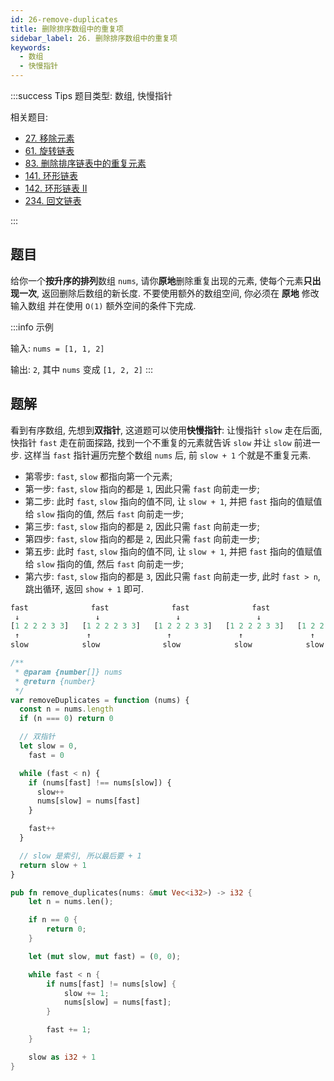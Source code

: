```yaml
---
id: 26-remove-duplicates
title: 删除排序数组中的重复项
sidebar_label: 26. 删除排序数组中的重复项
keywords:
  - 数组
  - 快慢指针
---
```


:::success Tips
题目类型: 数组, 快慢指针

相关题目:

- [27. 移除元素](/leetcode/easy/27-remove-element)
- [61. 旋转链表](/leetcode/medium/61-rotate-right)
- [83. 删除排序链表中的重复元素](/leetcode/easy/83-delete-duplicates)
- [141. 环形链表](/leetcode/easy/141-has-cycle)
- [142. 环形链表 II](/leetcode/medium/142-detect-cycle)
- [234. 回文链表](/leetcode/easy/234-is-palindrome)

:::

## 题目

给你一个**按升序的排列**数组 `nums`, 请你**原地**删除重复出现的元素, 使每个元素**只出现一次**, 返回删除后数组的新长度. 不要使用额外的数组空间, 你必须在 **原地** 修改输入数组 并在使用 `O(1)` 额外空间的条件下完成.

:::info 示例

输入: `nums = [1, 1, 2]`

输出: `2`, 其中 `nums` 变成 `[1, 2, 2]`
:::

## 题解

看到有序数组, 先想到**双指针**, 这道题可以使用**快慢指针**: 让慢指针 `slow` 走在后面, 快指针 `fast` 走在前面探路, 找到一个不重复的元素就告诉 `slow` 并让 `slow` 前进一步. 这样当 `fast` 指针遍历完整个数组 `nums` 后, 前 `slow + 1` 个就是不重复元素.

- 第零步: `fast`, `slow` 都指向第一个元素;
- 第一步: `fast`, `slow` 指向的都是 `1`, 因此只需 `fast` 向前走一步;
- 第二步: 此时 `fast`, `slow` 指向的值不同, 让 `slow + 1`, 并把 `fast` 指向的值赋值给 `slow` 指向的值, 然后 `fast` 向前走一步;
- 第三步: `fast`, `slow` 指向的都是 `2`, 因此只需 `fast` 向前走一步;
- 第四步: `fast`, `slow` 指向的都是 `2`, 因此只需 `fast` 向前走一步;
- 第五步: 此时 `fast`, `slow` 指向的值不同, 让 `slow + 1`, 并把 `fast` 指向的值赋值给 `slow` 指向的值, 然后 `fast` 向前走一步;
- 第六步: `fast`, `slow` 指向的都是 `3`, 因此只需 `fast` 向前走一步, 此时 `fast > n`, 跳出循环, 返回 `show + 1` 即可.

```ts
fast              fast              fast              fast              fast              fast              fast
 ↓                 ↓                 ↓                 ↓                 ↓                 ↓                 ↓
[1 2 2 2 3 3]   [1 2 2 2 3 3]   [1 2 2 2 3 3]   [1 2 2 2 3 3]   [1 2 2 2 3 3]   [1 2 3 2 3 3]   [1 2 3 2 3 3]
 ↑               ↑                 ↑               ↑               ↑                 ↑               ↑
slow            slow              slow            slow            slow              slow            slow
```


<Tabs>
  <TabItem value="JavaScript" label="JavaScript" default>

```ts
/**
 * @param {number[]} nums
 * @return {number}
 */
var removeDuplicates = function (nums) {
  const n = nums.length
  if (n === 0) return 0

  // 双指针
  let slow = 0,
    fast = 0

  while (fast < n) {
    if (nums[fast] !== nums[slow]) {
      slow++
      nums[slow] = nums[fast]
    }

    fast++
  }

  // slow 是索引, 所以最后要 + 1
  return slow + 1
}
```

</TabItem>
<TabItem value="Rust" label="Rust">

```rust
pub fn remove_duplicates(nums: &mut Vec<i32>) -> i32 {
    let n = nums.len();

    if n == 0 {
        return 0;
    }

    let (mut slow, mut fast) = (0, 0);

    while fast < n {
        if nums[fast] != nums[slow] {
            slow += 1;
            nums[slow] = nums[fast];
        }

        fast += 1;
    }

    slow as i32 + 1
}
```

</TabItem>
</Tabs>
